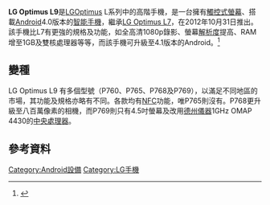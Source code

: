 {{Infobox Mobile phone
| name          = LG Optimus L9 P760
| logo          =
| logosize      = 
| image         = LG Optimus L9.JPG
| imagesize     = 200px
| caption       = 
| brand         = [[LG集团|LG集团]]
| manufacturer  = [[LG|LG Electronics, Inc.]]
| series        = [[LG_Optimus|Optimus]]
| networks      = [[2G|2G]] [[GSM|GSM]]/[[GPRS|GPRS]]/[[EDGE|EDGE]]<br> 850, 900, 1800, 1900 MHz<br>[[3G|3G]] [[UMTS|UMTS]]/[[HSPA+|HSPA+]]<br> (21 Mbps 下行、5.76 Mbps 上行) 900, 2100 MHz
| released      = 2012年10月31日<ref>{{Cite web |url=http://www.androidcentral.com/t-mobile-confirms-lg-optimus-l9-launching-october-31-4999 |title=存档副本 |access-date=2013-07-22 |archive-date=2020-10-28 |archive-url=https://web.archive.org/web/20201028032428/https://www.androidcentral.com/t-mobile-confirms-lg-optimus-l9-launching-october-31-4999 }}</ref>
| price         = 
| available     = 
| discontinued  = 
| predecessor   = [[LG_Optimus_L7|LG Optimus L7]]
| successor     = 
| related       = [[LG_Optimus_4X_HD|LG Optimus 4X HD]]<br>[[LG_Optimus_L3|LG Optimus L3]]<br>[[LG_Optimus_L5|LG Optimus L5]]<br/>[[LG_Optimus_L7|LG Optimus L7]]
| type          = [[智能手機|智能手機]]
| form          = [[手機規格#直立式|直立式]]
| size          = 131.9[[毫米|毫米]]（高）<br />68.2毫米（闊）<br />厚9.1毫米
| weight        = 125克
| os            = [[Android|Android]] 4.0.4 Ice Cream Sandwich（可升級至4.1.x Jelly Bean）
| soc           = [[TI_OMAP|TI OMAP]] 4430
| cpu           = 雙核心　1GHz [[Cortex-A9_MPCore|Cortex-A9]] TI OMAP 4430
| gpu           = PowerVR SGX540
| memory        = 1 GB RAM（786MB可用）
| storage       = 4GB
| memory_card   = [[MicroSD|MicroSD]]（最高支援32GB）
| battery       = 2,150 mAh [[鋰電池|鋰電池]]
| input         = 觸控螢幕
| display       = 4.7吋 (540x960) IPS LCD (234 [[ppi|ppi]])／4.5吋（P769）
| ext_display   = 
| rear_camera   = 5百萬像素／8百萬像素（P768）、[[LED|LED]]閃光燈
| front_camera  = [[VGA|VGA]] (640x480)
| media_formats = 
| ringtone      = 
| connectivity  = [[Wi-Fi|Wi-Fi]] [[IEEE_802.11#Protocol|802.11 b/g/n]],<br>[[WiFi_Direct|Wi-Fi Direct]]、[[數位生活網路聯盟|DLNA]]<br>[[藍牙|Bluetooth]] 3.0 + [[藍牙規範#藍牙立體聲音訊傳輸規範|A2DP]]、EDR、[[近場通訊|NFC]]（只限部份地區）
| other         = 
| sar           = 
| hac           = 
| references    = 
}}

'''LG Optimus L9'''是[[LG集团|LG]]Optimus L系列中的高階手機，是一台擁有[[觸控式螢幕|觸控式螢幕]]、搭載[[Android|Android]]4.0版本的[[智能手機|智能手機]]，繼承[[LG_Optimus_L7|LG Optimus L7]]，在2012年10月31日推出。該手機比L7有更強的規格及功能，如全高清1080p錄影、螢幕[[解析度|解析度]]提高、RAM增至1GB及雙核處理器等等，而該手機可升級至4.1版本的Android。<ref>{{Cite web |url=http://www.gsmarena.com/lg_optimus_l9_p760-4955.php |title=存档副本 |accessdate=2013-07-22 |archive-date=2021-01-10 |archive-url=https://web.archive.org/web/20210110070624/https://www.gsmarena.com/lg_optimus_l9_p760-4955.php |dead-url=no }}</ref>

==變種==
LG Optimus L9 有多個型號（P760、P765、P768及P769），以滿足不同地區的市場，其功能及規格亦略有不同。各款均有[[近場通訊|NFC]]功能，唯P765則沒有。P768更升級至八百萬像素的相機，而P769則只有4.5吋螢幕及改用[[德州儀器|德州儀器]]1GHz OMAP 4430的[[中央處理器|中央處理器]]。

==參考資料==
{{reflist}}

[[Category:Android設備|Category:Android設備]]
[[Category:LG手機|Category:LG手機]]
